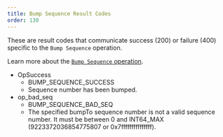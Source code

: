 ```yaml
---
title: Bump Sequence Result Codes
order: 130
---
```



These are result codes that communicate success (200) or failure (400) specific to the `Bump Sequence` operation.

Learn more about the [`Bump Sequence` operation](../../../../docs/start/list-of-operations.mdx#bump-sequence).

<AttributeTable>


- OpSuccess
  - BUMP_SEQUENCE_SUCCESS
  - Sequence number has been bumped.
- op_bad_seq
  - BUMP_SEQUENCE_BAD_SEQ
  - The specified bumpTo sequence number is not a valid sequence number. It must be between 0 and INT64_MAX (9223372036854775807 or 0x7fffffffffffffff).

</AttributeTable>

